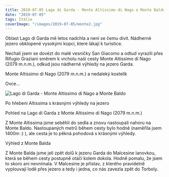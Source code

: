 ```yaml
---
title: 2019-07-05 Lago di Garda - Monte Altissimo di Nago a Monte Baldo
date: "2019-07-05"
tags: Itálie
coverImage: "/images/2019-07-05/monte2.jpg"
---
```


Oblast Lago di Garda mě letos nadchla a není se čemu divit. Nádherné jezero obklopené vysokými kopci, které lákají k turistice.

<CustomImage
  src="/images/2019-07-05/monte2.jpg"
  alt="Lago di Garda - Monte Altissimo di Nago a Monte Baldo"
  size="horizontalLarge"
/>

<CustomImage
  src="/images/2019-07-05/monte1.jpg"
  alt="Lago di Garda - Monte Altissimo di Nago a Monte Baldo"
  size="horizontalLarge"
/>

Nechali jsem se dovézt do malé vesničky San Giacomo a odtud vyrazili přes Rifugio Graziani směrem k vrcholu naší cesty Monte Altissimo di Nago (2079 m.n.m.), odkud jsou nádherné výhledy na jezero Garda.

<CustomImage
  src="/images/2019-07-05/monte3.jpg"
  alt="Lago di Garda - Monte Altissimo di Nago a Monte Baldo"
  size="horizontalLarge"
/>

<CustomImage
  src="/images/2019-07-05/monte4.jpg"
  alt="Lago di Garda - Monte Altissimo di Nago a Monte Baldo"
  size="horizontalLarge"
/>

Monte Altissimo di Nago (2079 m.n.m.) a nedaleký kostelík

<CustomImage
  src="/images/2019-07-05/monte5.jpg"
  alt="Lago di Garda - Monte Altissimo di Nago a Monte Baldo"
  size="horizontalLarge"
/>

Ovce...

<CustomImage
  src="/images/2019-07-05/monte6.jpg"
  alt="Lago di Garda - Monte Altissimo di Nago a Monte Baldo"
  size="horizontalLarge"
/>

<div className="flex justify-center pb-2">
  <Image
    src="/images/2019-07-05/monte7.jpg"
    alt="Lago di Garda - Monte Altissimo di Nago a Monte Baldo"
    width={1024}
    height={622}
  />
</div>

Po hřebeni Altissima s krásnými výhledy na jezero

Pohled na Lago di Garda z Monte Altissimo di Nago (2079 m.n.m.)

<CustomImage
  src="/images/2019-07-05/monte8.jpg"
  alt="Lago di Garda - Monte Altissimo di Nago a Monte Baldo"
  size="horizontalLarge"
/>

Z Monte Altissima jsme seběhli do sedla a znovu nastoupali nahoru na Monte Baldo. Nastoupaných metrů během cesty bylo hodně (naměřila jsem 1400m :) ), ale cesta je to pěkná pohodová s krásnými výhledy.

Výhled z Monte Balda

<CustomImage
  src="/images/2019-07-05/monte9.jpg"
  alt="Lago di Garda - Monte Altissimo di Nago a Monte Baldo"
  size="horizontalLarge"
/>

<CustomImage
  src="/images/2019-07-05/monte10.jpg"
  alt="Lago di Garda - Monte Altissimo di Nago a Monte Baldo"
  size="horizontalLarge"
/>

<CustomImage
  src="/images/2019-07-05/monte11.jpg"
  alt="Lago di Garda - Monte Altissimo di Nago a Monte Baldo"
  size="horizontalLarge"
/>

Z Monte Balda jsme jeli zpět dolů k jezeru Garda do Malcesine lanovkou, která se během cesty postupně otáčí kolem dokola. Hodně pomalu, že jsem to skoro ani nevnímala. V Malcesine je přístav, z kterého pravidelně vyplouvají lodě přes jezero a tedy i jedna, co nás zavezla zpět do Torboly.
